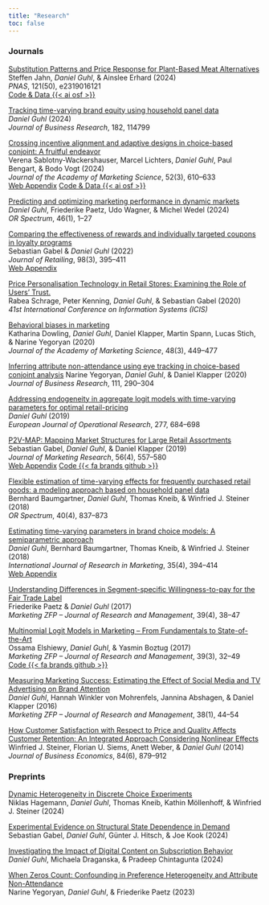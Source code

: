 ```yaml
---
title: "Research"
toc: false
---
```


### Journals

[Substitution Patterns and Price Response for Plant-Based Meat Alternatives](https://www.pnas.org/doi/10.1073/pnas.2319016121)\
Steffen Jahn, *Daniel Guhl*, & Ainslee Erhard (2024)\
*PNAS*, 121(50), e2319016121\
[Code & Data {{< ai osf >}}](https://osf.io/egtuq/)

[Tracking time-varying brand equity using household panel data](https://www.sciencedirect.com/science/article/pii/S0148296324003035)\
*Daniel Guhl* (2024)\
*Journal of Business Research*, 182, 114799

[Crossing incentive alignment and adaptive designs in choice-based conjoint: A fruitful endeavor](https://link.springer.com/article/10.1007/s11747-023-00997-5)\
Verena Sablotny-Wackershauser, Marcel Lichters, *Daniel Guhl*, Paul Bengart, & Bodo Vogt (2024)\
*Journal of the Academy of Marketing Science*, 52(3), 610--633\
[Web Appendix](https://static-content.springer.com/esm/art%3A10.1007%2Fs11747-023-00997-5/MediaObjects/11747_2023_997_MOESM1_ESM.pdf) [Code & Data {{< ai osf >}}](https://osf.io/e5v4c/)

[Predicting and optimizing marketing performance in dynamic markets](https://link.springer.com/article/10.1007/s00291-024-00755-1)\
*Daniel Guhl*, Friederike Paetz, Udo Wagner, & Michel Wedel (2024)\
*OR Spectrum*, 46(1), 1--27

[Comparing the effectiveness of rewards and individually targeted coupons in loyalty programs](https://www.sciencedirect.com/science/article/pii/S002243592100049X)\
Sebastian Gabel & *Daniel Guhl* (2022)\
*Journal of Retailing*, 98(3), 395--411\
[Web Appendix](https://ars.els-cdn.com/content/image/1-s2.0-S002243592100049X-mmc1.pdf)

[Price Personalisation Technology in Retail Stores: Examining the Role of Users' Trust.](https://aisel.aisnet.org/icis2020/implement_adopt/implement_adopt/7/)\
Rabea Schrage, Peter Kenning, *Daniel Guhl*, & Sebastian Gabel (2020)\
*41st International Conference on Information Systems (ICIS)*

[Behavioral biases in marketing](https://link.springer.com/article/10.1007/s11747-019-00699-x)\
Katharina Dowling, *Daniel Guhl*, Daniel Klapper, Martin Spann, Lucas Stich, & Narine Yegoryan (2020)\
*Journal of the Academy of Marketing Science*, 48(3), 449--477

[Inferring attribute non-attendance using eye tracking in choice-based conjoint analysis](https://www.sciencedirect.com/science/article/pii/S0148296319300803) Narine Yegoryan, *Daniel Guhl*, & Daniel Klapper (2020)\
*Journal of Business Research*, 111, 290--304\
<!-- [Code {{< fa brands github >}}](https://github.com/nyegoryan/meaal) -->

[Addressing endogeneity in aggregate logit models with time-varying parameters for optimal retail-pricing](https://www.sciencedirect.com/science/article/pii/S037722171930222X)\
*Daniel Guhl* (2019)\
*European Journal of Operational Research*, 277, 684--698

[P2V-MAP: Mapping Market Structures for Large Retail Assortments](https://journals.sagepub.com/doi/10.1177/0022243719833631)\
Sebastian Gabel, *Daniel Guhl*, & Daniel Klapper (2019)\
*Journal of Marketing Research*, 56(4), 557--580\
[Web Appendix](https://journals.sagepub.com/doi/suppl/10.1177/0022243719833631/suppl_file/ds_10.1177_0022243719833631.pdf) [Code {{< fa brands github >}}](https://github.com/sbstn-gbl/p2v-map)

[Flexible estimation of time-varying effects for frequently purchased retail goods: a modeling approach based on household panel data](https://link.springer.com/article/10.1007/s00291-018-0530-6)\
Bernhard Baumgartner, *Daniel Guhl*, Thomas Kneib, & Winfried J. Steiner (2018)\
*OR Spectrum*, 40(4), 837--873

[Estimating time-varying parameters in brand choice models: A semiparametric approach](https://www.sciencedirect.com/science/article/pii/S0167811618300120)\
*Daniel Guhl*, Bernhard Baumgartner, Thomas Kneib, & Winfried J. Steiner (2018)\
*International Journal of Research in Marketing*, 35(4), 394--414\
[Web Appendix](https://ars.els-cdn.com/content/image/1-s2.0-S0167811618300120-mmc1.pdf)

[Understanding Differences in Segment-specific Willingness-to-pay for the Fair Trade Label](https://www.beck-elibrary.de/10.15358/0344-1369-2017-4/marketing-zfp-jahrgang-39-2017-heft-4?page=1)\
Friederike Paetz & *Daniel Guhl* (2017)\
*Marketing ZFP -- Journal of Research and Management*, 39(4), 38--47

[Multinomial Logit Models in Marketing -- From Fundamentals to State-of-the-Art](https://www.beck-elibrary.de/10.15358/0344-1369-2017-3-32/multinomial-logit-models-in-marketing-from-fundamentals-to-state-of-the-art-jahrgang-39-2017-heft-3?page=1)\
Ossama Elshiewy, *Daniel Guhl*, & Yasmin Boztug (2017)\
*Marketing ZFP -- Journal of Research and Management*, 39(3), 32--49\
[Code {{< fa brands github >}}](https://gist.github.com/dhguhl/f16d755faebbf855ef6cd96786f41337)

[Measuring Marketing Success: Estimating the Effect of Social Media and TV Advertising on Brand Attention](https://www.beck-elibrary.de/10.15358/0344-1369-2016-1/marketing-zfp-jahrgang-38-2016-heft-1)\
*Daniel Guhl*, Hannah Winkler von Mohrenfels, Jannina Abshagen, & Daniel Klapper (2016)\
*Marketing ZFP -- Journal of Research and Management*, 38(1), 44--54

[How Customer Satisfaction with Respect to Price and Quality Affects Customer Retention: An Integrated Approach Considering Nonlinear Effects](https://link.springer.com/article/10.1007/s11573-013-0700-6)\
Winfried J. Steiner, Florian U. Siems, Anett Weber, & *Daniel Guhl* (2014)\
*Journal of Business Economics*, 84(6), 879--912

```{=html}
<!-- 
[Carry Over- und Lag-Effekte in der Werbung](https://www.beck-elibrary.de/10.15358/0340-1650-2011-11-571/carry-over-und-lag-effekte-in-der-werbung-jahrgang-40-2011-heft-11?page=1)  
Hartwig Steffenhagen & *Daniel Guhl* (2011)  
*WiSt -- Wirtschaftswissenschaftliches Studium*, 40(11), 571--577  

[Die Vorteilhaftigkeit handelsgerichteter Konditionen eines Herstellers -- Ein spieltheoretischer Untersuchungsansatz](https://link.springer.com/article/10.1007/BF03373679)  
Markus Kunter & *Daniel Guhl* (2010)  
*Schmalenbachs Zeitschrift fÜr betriebswirtschaftliche Forschung*, 62(7), 744--769  
-->
```
### Preprints

[Dynamic Heterogeneity in Discrete Choice Experiments](https://papers.ssrn.com/sol3/papers.cfm?abstract_id=4957076)\
Niklas Hagemann, *Daniel Guhl*, Thomas Kneib, Kathin Möllenhoff, & Winfried J. Steiner (2024)

[Experimental Evidence on Structural State Dependence in Demand](https://papers.ssrn.com/sol3/papers.cfm?abstract_id=4955593)\
Sebastian Gabel, *Daniel Guhl*, Günter J. Hitsch, & Joe Kook (2024)

[Investigating the Impact of Digital Content on Subscription Behavior](https://papers.ssrn.com/sol3/papers.cfm?abstract_id=4900771)\
*Daniel Guhl*, Michaela Draganska, & Pradeep Chintagunta (2024)

[When Zeros Count: Confounding in Preference Heterogeneity and Attribute Non-Attendance](https://rationality-and-competition.de/wp-content/uploads/discussion_paper/482.pdf)\
Narine Yegoryan, *Daniel Guhl*, & Friederike Paetz (2023)
